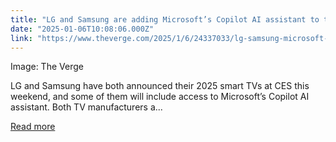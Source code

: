 ```yaml
---
title: "LG and Samsung are adding Microsoft’s Copilot AI assistant to their TVs"
date: "2025-01-06T10:08:06.000Z"
link: "https://www.theverge.com/2025/1/6/24337033/lg-samsung-microsoft-copilot-smart-tvs-ces-2025"
---
```


Image: The Verge
    

  
LG and Samsung have both announced their 2025 smart TVs at CES this weekend, and some of them will include access to Microsoft’s Copilot AI assistant. Both TV manufacturers a...

[Read more](https://www.theverge.com/2025/1/6/24337033/lg-samsung-microsoft-copilot-smart-tvs-ces-2025)
